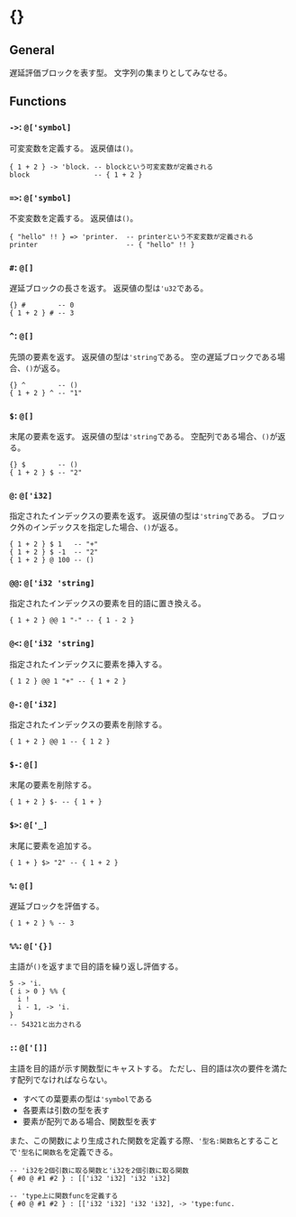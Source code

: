 # \{\}

## General

遅延評価ブロックを表す型。
文字列の集まりとしてみなせる。

## Functions

### `->`: `@['symbol]`

可変変数を定義する。
返戻値は`()`。

```fuzzy
{ 1 + 2 } -> 'block. -- blockという可変変数が定義される
block                -- { 1 + 2 }
```

### `=>`: `@['symbol]`

不変変数を定義する。
返戻値は`()`。

```fuzzy  
{ "hello" !! } => 'printer.  -- printerという不変変数が定義される
printer                      -- { "hello" !! }
```

### `#`: `@[]`

遅延ブロックの長さを返す。
返戻値の型は`'u32`である。

```fuzzy
{} #        -- 0
{ 1 + 2 } # -- 3
```

### `^`: `@[]`

先頭の要素を返す。
返戻値の型は`'string`である。
空の遅延ブロックである場合、`()`が返る。

```fuzzy
{} ^        -- ()
{ 1 + 2 } ^ -- "1"
```

### `$`: `@[]`

末尾の要素を返す。
返戻値の型は`'string`である。
空配列である場合、`()`が返る。

```fuzzy
{} $        -- ()
{ 1 + 2 } $ -- "2"
```

### `@`: `@['i32]`

指定されたインデックスの要素を返す。
返戻値の型は`'string`である。
ブロック外のインデックスを指定した場合、`()`が返る。

```fuzzy
{ 1 + 2 } $ 1   -- "+"
{ 1 + 2 } $ -1  -- "2"
{ 1 + 2 } @ 100 -- ()
```

### `@@`: `@['i32 'string]`

指定されたインデックスの要素を目的語に置き換える。

```fuzzy
{ 1 + 2 } @@ 1 "-" -- { 1 - 2 }
```

### `@<`: `@['i32 'string]`

指定されたインデックスに要素を挿入する。

```fuzzy
{ 1 2 } @@ 1 "+" -- { 1 + 2 }
```

### `@-`: `@['i32]`

指定されたインデックスの要素を削除する。

```fuzzy
{ 1 + 2 } @@ 1 -- { 1 2 }
```

### `$-`: `@[]`

末尾の要素を削除する。

```fuzzy
{ 1 + 2 } $- -- { 1 + }
```

### `$>`: `@['_]`

末尾に要素を追加する。

```fuzzy
{ 1 + } $> "2" -- { 1 + 2 }
```

### `%`: `@[]`

遅延ブロックを評価する。

```fuzzy
{ 1 + 2 } % -- 3
```

### `%%`: `@['{}]`

主語が`()`を返すまで目的語を繰り返し評価する。

```fuzzy
5 -> 'i.
{ i > 0 } %% {
  i !
  i - 1, -> 'i.
}
-- 54321と出力される
```

### `:`: `@['[]]`

主語を目的語が示す関数型にキャストする。
ただし、目的語は次の要件を満たす配列でなければならない。

- すべての葉要素の型は`'symbol`である
- 各要素は引数の型を表す
- 要素が配列である場合、関数型を表す

また、この関数により生成された関数を定義する際、`'型名:関数名`とすることで`'型名`に`関数名`を定義できる。

```fuzzy
-- 'i32を2個引数に取る関数と'i32を2個引数に取る関数
{ #0 @ #1 #2 } : [['i32 'i32] 'i32 'i32]

-- 'type上に関数funcを定義する
{ #0 @ #1 #2 } : [['i32 'i32] 'i32 'i32], -> 'type:func.
```
